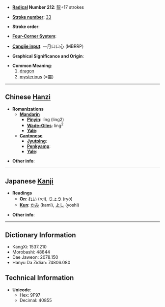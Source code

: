 * '''[[Wiktionary:Chinese radical index| Radical]] Number 212''': [[Wiktionary:Chinese radical index 龍|龍]]+17 strokes

* '''[[Wiktionary:Chinese total strokes index|Stroke number]]''': [[Wiktionary:Chinese total strokes index 33|33]]

* '''Stroke order''': 

* '''[[Wiktionary:Chinese four corner index|Four-Corner System]]''': 

* '''[[Wiktionary:Chinese Cangjie index|Cangjie input]]''': 一月口口心 (MBRRP)

* '''Graphical Significance and Origin''': 

* '''Common Meaning''':
*# [[dragon]]
*# [[mysterious]] (=[[靈]])

----

== Chinese [[Hanzi]] ==

* '''Romanizations'''
** '''[[Mandarin]]'''
*** '''[[Pinyin]]''': líng (ling2)
*** '''[[Wade-Giles]]''': ling<sup>2</sup>
*** '''[[Yale]]''': 
** '''[[Cantonese]]'''
*** '''[[Jyutping]]''':
*** '''[[Penkyamp]]''': 
*** '''[[Yale]]''': 

* '''Other info''': 

----

== Japanese [[Kanji]] ==

* '''Readings'''
** '''[[On]]''': [[れい]] (rei), [[りょう]] (ryō)
** '''[[Kun]]''': [[かみ]] (kami), [[よし]] (yoshi)

* '''Other info''':  

----

== Dictionary Information ==

* KangXi: 1537.210
* Morobashi: 48844
* Dae Jaweon: 2078.150
* Hanyu Da Zidian: 74806.080

== Technical Information ==

* '''Unicode''':
** Hex: 9F97
** Decimal: 40855